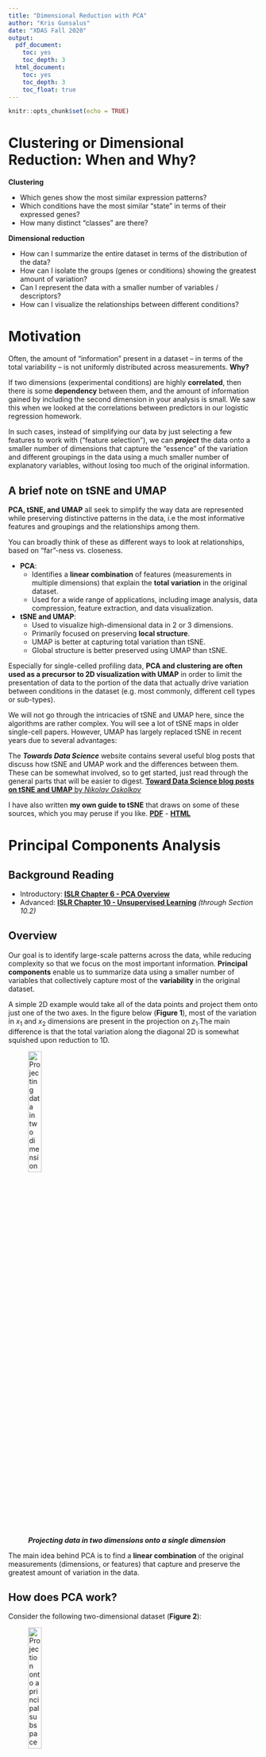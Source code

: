 ```yaml
---
title: "Dimensional Reduction with PCA"
author: "Kris Gunsalus"
date: "XDAS Fall 2020"
output:
  pdf_document:
    toc: yes
    toc_depth: 3
  html_document:
    toc: yes
    toc_depth: 3
    toc_float: true
---
```


```r
knitr::opts_chunk$set(echo = TRUE)
```


# Clustering or Dimensional Reduction: When and Why?

**Clustering**

+ Which genes show the most similar expression patterns?
+ Which conditions have the most similar "state" in terms of their expressed genes?
+ How many distinct "classes" are there?

**Dimensional reduction**

+ How can I summarize the entire dataset in terms of the distribution of the data?
+ How can I isolate the groups (genes or conditions) showing the greatest amount of variation?
+ Can I represent the data with a smaller number of variables / descriptors?
+ How can I visualize the relationships between different conditions?


# Motivation

Often, the amount of "information" present in a dataset -- in terms of the total variability -- is not uniformly distributed across measurements. **Why?** 

If two dimensions (experimental conditions) are highly **correlated**, then there is some **dependency** between them, and the amount of information gained by including the second dimension in your analysis is small. We saw this when we looked at the correlations between predictors in our logistic regression homework.

In such cases, instead of simplifying our data by just selecting a few features to work with ("feature selection"), we can ***project*** the data onto a smaller number of dimensions that capture the "essence" of the variation and different groupings in the data using a much smaller number of explanatory variables, without losing too much of the original information.


## A brief note on tSNE and UMAP

**PCA, tSNE, and UMAP** all seek to simplify the way data are represented while preserving distinctive patterns in the data, i.e the most informative features and groupings and the relationships among them. 

You can broadly think of these as different ways to look at relationships, based on "far"-ness vs. closeness.

+ **PCA**: 
  + Identifies a **linear combination** of features (measurements in multiple dimensions) that explain the **total variation** in the original dataset.
  + Used for a wide range of applications, including image analysis, data compression, feature extraction, and data visualization.
+ **tSNE and UMAP**:
  + Used to visualize high-dimensional data in 2 or 3 dimensions.
  + Primarily focused on preserving **local structure**.
  + UMAP is better at capturing total variation than tSNE.
  + Global structure is better preserved using UMAP than tSNE.

Especially for single-celled profiling data, **PCA and clustering are often used as a precursor to 2D visualization with UMAP** in order to limit the presentation of data to the portion of the data that actually drive variation between conditions in the dataset (e.g. most commonly, different cell types or sub-types).

We will not go through the intricacies of tSNE and UMAP here, since the algorithms are rather complex. You will see a lot of tSNE maps in older single-cell papers. However, UMAP has largely replaced tSNE in recent years due to several advantages:

The ***Towards Data Science*** website contains several useful blog posts that discuss how tSNE and UMAP work and the differences between them. These can be somewhat involved, so to get started, just read through the general parts that will be easier to digest. [**Toward Data Science blog posts on tSNE and UMAP** by _Nikolay Oskolkov_](https://towardsdatascience.com/tagged/stats-ml-life-sciences)

I have also written **my own guide to tSNE** that draws on some of these sources, which you may peruse if you like. [**PDF**](Visualization_tSNE_2018.pdf) - [**HTML**](Visualization_tSNE_2018.html)


# Principal Components Analysis

## Background Reading

+ Introductory: [**ISLR Chapter 6 - PCA Overview**](https://drive.google.com/file/d/1-fxueybcKca2N1xlK9j4K__xtLhh0tdy/view?usp=sharing)
+ Advanced: [**ISLR Chapter 10 - Unsupervised Learning**](https://drive.google.com/file/d/1eaCF4hEGGHyP8BCXWiTh1XZJ3IGxVy0-/view?usp=sharing)  _(through Section 10.2)_


## Overview

Our goal is to identify large-scale patterns across the data, while reducing complexity so that we focus on the most important information. **Principal components** enable us to summarize data using a smaller number of variables that collectively capture most of the **variability** in the original dataset. 

A simple 2D example would take all of the data points and project them onto just one of the two axes. In the figure below (**Figure 1**), most of the variation in $x_1$ and $x_2$ dimensions are present in the projection on $z_1$.The main difference is that the total variation along the diagonal 2D is somewhat squished upon reduction to 1D. 

![***Projecting data in two dimensions onto a single dimension***](Images/projection.png){width=25%}

The main idea behind PCA is to find a **linear combination** of the original measurements (dimensions, or features) that capture and preserve the greatest amount of variation in the data.


## How does PCA work?

Consider the following two-dimensional dataset (**Figure 2**):

![***Projection onto a principal subspace***](Images/PCA.png){width=25%}

The key concept behind PCA is that we want to **change coordinate systems** so that the **maximum amount of variation is distributed along orthogonal axes**. 

+ To do this, we make a ***linear projection*** of the data onto a lower-dimensional subspace, which we call the **principal subspace**.
+ In the new subspace, $\mathbf{u_1}$ is the "**first principal component**", and most of the variation in the data is distributed along this axis. In other words, it is the dimension along which the data are most "spread out". 
+ For higher-dimensional data, we project our data from $\mathbf{x_1, x_2, ...}$ onto a new set of variables $\mathbf{u_1, u_2 ... }$. The 1st PC will still contain the greatest amount of variation in the data, the second PC will contain the second greatest amount of variation in the data, and so on.

The projection is a mathematical transformation that is simply a **linear combination** of the original variables. There are two equivalent ways to think about PCA that are both illustrated in **Figure 2**:

* **Maximize the variance** of the projected data (along the $\mathbf{u_1}$ axis)
* **Minimize the average projection cost**, i.e. the **mean squared distance** between data points and their projections (the distance from $x_n$ to to $\tilde{x}$)

The two formulations give rise to the same algorithm. 


## A simple case: PCA in two dimensions

Now let's look at a real-life example, from Chapter 6.3.1 of *Introduction to Statistical Learning* (**Figure 3**).

![Population vs. Ad Spending in 100 US cities](Images/pop_ad.png){width=80%}

We see from the figure that most of the variation in the data falls along the green line. This is the first principal component (PC1). If we were to remove this variation, then we could describe the rest of the variation in terms of the orthogonal dimension shown by the dashed blue line. 

Now we have effectively changed our coordinate system from "Population" (x) vs. "Ad Spending" (y) to a **new coordinate system**, PC1 and PC2 (**Figure 4**). Notice that we have transformed the data by **mean centering**, so that we represent each original dimension as a deviation from its mean.


![Data transformation to PC1 and PC2](Images/pop_ad_pc12.png){width=80%}

## Relationship between original and PC coordinate systems

Now we want a way to quantify the **loadings** of the original variables on to our new dimensions. Let's define a set of $M$ principal components, and call them $Z_1 ... Z_m$. For the above example, we can now write, for PC1:

$$ Z_1 = 0.839 * (pop - \overline{pop})  + 0.544 * (ad - \overline{ad})  $$

Now something interesting has happened. We have transformed our original set of $p$ predictors (population, ad spending) of $n$ variables (cities) to a new set of predictors in $M$ dimensions: the **principal components**.

In this example, that doesn't seem like a big deal, but consider gene expression studies, where we measure thousands of genes (our $n$ variables) across many samples (call this $p$). We can describe this as an $n$ x $p$ matrix.

By performing PCA, we can reduce the dimensionality of our dataset from $p$ to something much smaller that explains most of the variation in the dataset. This is particularly convenient for large datasets, such as *single-cell studies*, since our $M$ principal components will be some **linear combination** of our original measurements, where $M < p$.

We can also see that much more variation is captured in PC1 than in PC2 by plotting each of the original variables against each PC:

![**Pop and Ad vs. PC1**](Images/Pop and Ad vs PC1.png)
![**Pop and Ad vs. PC1**](Images/Pop and Ad vs PC2.png)
## A 3D example

What happens when we have more than just two features to compare? Let's consider a small dataset simulated in three dimensions (**Figure 5**). Now we see that, in the same way that PC1 captures the most variation in the dataset, together the first $M$ principal components provide the best $M$-dimensional approximation of the original dataset. We can extend this approach to any number of dimensions.

As $p$ increases, it rapidly becomes unweildy to visualize how the data are distributed by plotting every pairwise combination of features (since there are $p*(p-1)/2$ pairwise combinations). Instead, PC plots provide a nice way to visualize the most significant variation across the dataset. Looking at 2D plots of the first few PCs usually provides a pretty good summary of the overall variation in the original data.

![PC1 and PC2 for a 3D dataset](Images/pca_3d.png){width=80%}


## Mathematical formulation for PCA

Let's now find a mathematical way to describe what we have done that generalizes to multiple dimensions. Let's call our set of $p$ predictors $X_1, X_2 ... X_p$, and $M$ represent $M < p$ linear combinations of them. Note that for each feature (condition) $X$ we have $n$ observations (genes), so that each $X$ is a vector of length $n$. For PC1, we can now write:

$$ Z_1 = \phi_{11}X_1 + \phi_{21}X_2 + ... + \phi_{p1}X_p $$

We say that $Z_1$ is the **first principal component** of the set of features $X$. It is a **normalized linear combination** of these that has the **largest variance** across the $p$ predictors.


## Loading vectors

We call the coefficients $\phi$ the **loadings** of the predictors onto the principal components. We write the loading vector for the first principal component as:

$$ \phi_1 = (\phi_{11}, \phi_{12}, ... , \phi_{p1}) $$

In the above example, the loading of "Population" onto the first principal component was 0.839, and the loading of "Ad spending" onto PC1 was 0.544.


## Normalization: Centering and Scaling

Notice that we also said the the linear equations are **normalized**. In order to make our measurements across the different variables (e.g. samples) more comparable, we both **center** the data points in each sample by subtracting each measurement from the sample mean, and then **scale** the variation for each PC so that the standard deviation equals one: $s = 1$. (Notice that this is reflected in the units shown for PC1 and PC2 in Figure 5.)

Normalization allows us to quantify the proportion of the total variance that is distributed along each PC. When $M = p$, i.e. the number of PCs equals the number of original dimensions, we have explained 100% of the variation in the original dataset.

Therefore, the *total variance* for $Z1$ across the entire dataset will sum to 1, that is:

$$ \sum_{j=1}^p \phi_{j1}^2 = 1 $$

For the advertising example above, we can see that $\theta_{11}^2 + \theta_{21}^2 = (0.839)^2 + (0.544)^2 = 1$.

Scaling is much more important when variables are measured in different units, such as the population of cities vs. the amount of ad money spent in each state.


## PC scores

To complete our formal description, we need a way to describe the relationship between each PC and each of the original observations $x_{ij}$, where $i = 1 ... n$ and $j = 1 ... p$. For an $n$ x $p$ matrix of expression data, for example, we index each gene with $i$ and each sample with $j$. 

Each of the $M$ principal components $Z$ comprises $n$ linear combinations of $p$ terms. We call these *scores* and denote them as $z_{11},...,z_{n1}$. The scores for PC1 take the form:

$$ z_{i1} = \phi_{11}x_{i1} + \phi_{21}x_{i2} + ... + \phi_{p1}x_{ip} $$

Just as the loadings relate each PC to the original set of features $X_1 ... X_p$, so the scores for each PC relate to the individual elements $x_{ij}$.


## How to choose the right nmber of PCs?

In practice, since we are interested in simplifying our description of the data, we want $M$ to be smaller than $p$. There is no single correct answer to choosing $M$. One method that is commonly used is to "eyeball" the data using a scree plot (**Figure 6**).

![**Scree plot for 4 principal components**](Images/scree_plot_pca.png){width=60%}

A common approach is to look for an "elbow" in the plot, and choose the number of PCs that is one less (because at the elbow, adding PCs adds less and less to the total explained variation). In this example, 2 principal components seem sufficient to explain most of the data. Often, you will have more than 4 PC.

Another way is to decide on the total proportion of the variance you want to be able to explain. For example, you could choose a cutoff of 80-95%, depending on your application.
